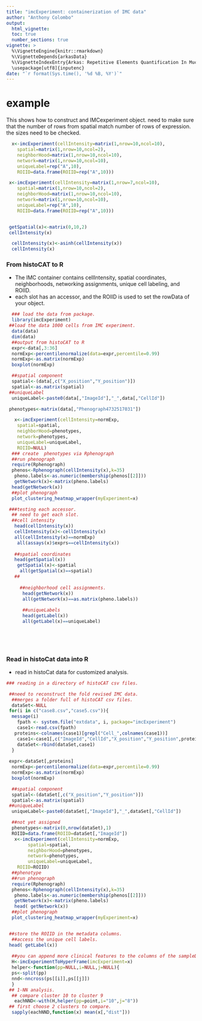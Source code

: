```yaml
---
title: "imcExperiment: containerization of IMC data"
author: "Anthony Colombo"
output: 
  html_vignette:
  toc: true
  number_sections: true
vignette: >
  %\VignetteEngine{knitr::rmarkdown}
  %\VignetteDepends{arkasData}
  %\VignetteIndexEntry{Arkas: Repetitive Elements Quantification In Much Less Time}
  \usepackage[utf8]{inputenc}   
date: "`r format(Sys.time(), '%d %B, %Y')`"
---
```


# example
 This shows how to construct and IMCexperiment object.
  need to make sure that the number of rows from spatial match number of rows of expression.
  the sizes need to be checked.

```r

  x<-imcExperiment(cellIntensity=matrix(1,nrow=10,ncol=10),
	spatial=matrix(1,nrow=10,ncol=2),
	neighborHood=matrix(1,nrow=10,ncol=10),
	network=matrix(1,nrow=10,ncol=10),
	uniqueLabel=rep("A",10),
	ROIID=data.frame(ROIID=rep("A",10)))

 x<-imcExperiment(cellIntensity=matrix(1,nrow=7,ncol=10),
	spatial=matrix(1,nrow=10,ncol=2),
	neighborHood=matrix(1,nrow=10,ncol=10),
	network=matrix(1,nrow=10,ncol=10),
	uniqueLabel=rep("A",10),
	ROIID=data.frame(ROIID=rep("A",10)))


 getSpatial(x)<-matrix(0,10,2)
 cellIntensity(x)

  cellIntensity(x)<-asinh(cellIntensity(x))
  cellIntensity(x)


``` 

### From histoCAT to R
* The IMC container contains cellIntensity, spatial coordinates, neighborhoods, networking assignments, unique cell labeling, and ROIID.
* each slot has an accessor, and the ROIID is used to set the rowData of your object.
```r
  ### load the data from package.
  library(imcExperiment)
 ##load the data 1000 cells from IMC experiment.
  data(data)
  dim(data)
  ##output from histoCAT to R
  expr<-data[,3:36]
  normExp<-percentilenormalize(data=expr,percentile=0.99)
  normExp<-as.matrix(normExp)
  boxplot(normExp)

  ##spatial component
  spatial<-(data[,c("X_position","Y_position")])
  spatial<-as.matrix(spatial)
 ##uniqueLabel
  uniqueLabel<-paste0(data[,"ImageId"],"_",data[,"CellId"])

 phenotypes<-matrix(data[,"Phenograph4732517031"])

   x<-imcExperiment(cellIntensity=normExp,
	spatial=spatial,
	neighborHood=phenotypes,
	network=phenotypes,
	uniqueLabel=uniqueLabel,
	ROIID=NULL)
  ### create  phenotypes via Rphenograph
  ##run phenograph
  require(Rphenograph)
  phenos<-Rphenograph(cellIntensity(x),k=35)
   pheno.labels<-as.numeric(membership(phenos[[2]]))
   getNetwork(x)<-matrix(pheno.labels)
  head(getNetwork(x))
  ##plot phenograph
  plot_clustering_heatmap_wrapper(myExperiment=x)

 ###testing each accessor.
  ## need to get each slot.
  ##cell intensity
   head(cellIntensity(x))
   cellIntensity(x)<-cellIntensity(x)
   all(cellIntensity(x)==normExp)
    all(assays(x)$exprs==cellIntensity(x))
   
   ##spatial coordinates
   head(getSpatial(x))
    getSpatial(x)<-spatial
     all(getSpatial(x)==spatial)
   ##
     
     ##neighborhood cell assignments.
      head(getNetwork(x))
      all(getNetwork(x)==as.matrix(pheno.labels))
      
      ##uniqueLabels
      head(getLabel(x))
      all(getLabel(x)==uniqueLabel)
      
      

      

```  

### Read in histoCat data into R
* read in histoCat data for customized analysis.

```r
### reading in a directory of histoCAT csv files.

 ##need to reconstruct the fold revised IMC data.
  ##merges a folder full of histoCAT csv files.
  dataSet<-NULL
 for(i in c("case8.csv","case5.csv")){
  message(i)
    fpath <- system.file("extdata", i, package="imcExperiment")
    case1<-read.csv(fpath)
   proteins<-colnames(case1)[grepl("Cell_",colnames(case1))]
    case1<-case1[,c("ImageId","CellId","X_position","Y_position",proteins)]
    dataSet<-rbind(dataSet,case1)
  }
 
 expr<-dataSet[,proteins]
  normExp<-percentilenormalize(data=expr,percentile=0.99)
  normExp<-as.matrix(normExp)
  boxplot(normExp)

  ##spatial component
  spatial<-(dataSet[,c("X_position","Y_position")])
  spatial<-as.matrix(spatial)
 ##uniqueLabel
  uniqueLabel<-paste0(dataSet[,"ImageId"],"_",dataSet[,"CellId"])

  ##not yet assigned
  phenotypes<-matrix(0,nrow(dataSet),1)
  ROIID=data.frame(ROIID=dataSet[,"ImageId"])
   x<-imcExperiment(cellIntensity=normExp,
        spatial=spatial,
        neighborHood=phenotypes,
        network=phenotypes,
        uniqueLabel=uniqueLabel,
	ROIID=ROIID)
  ##phenotype
  ##run phenograph
  require(Rphenograph)
  phenos<-Rphenograph(cellIntensity(x),k=35)
   pheno.labels<-as.numeric(membership(phenos[[2]]))
   getNetwork(x)<-matrix(pheno.labels)
   head( getNetwork(x))
  ##plot phenograph
  plot_clustering_heatmap_wrapper(myExperiment=x)


 ##store the ROIID in the metadata columns.
  ##access the unique cell labels.
 head( getLabel(x))
  
  ##you can append more clinical features to the columns of the sampleDat data.frame.
  H<-imcExperimentToHyperFrame(imcExperiment=x)
  helper<-function(pp=NULL,i=NULL,j=NULL){
  ps<-split(pp)
  nnd<-nncross(ps[[i]],ps[[j]])
  }
 ## 1-NN analysis.
  ## compare cluster 10 to cluster 9
   eachNND<-with(H,helper(pp=point,i="10",j="8"))
 ## first choose 2 clusters to compare.
  sapply(eachNND,function(x) mean(x[,"dist"]))




```
